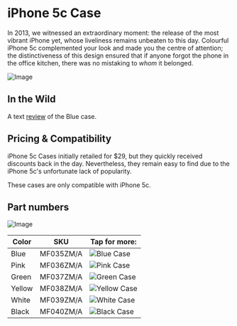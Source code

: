 
# iPhone 5c Case

In 2013, we witnessed an extraordinary moment: the release of the most vibrant iPhone yet, whose liveliness remains unbeaten to this day. Colourful iPhone 5c complemented your look and made you the centre of attention; the distinctiveness of this design ensured that if anyone forgot the phone in the office kitchen, there was no mistaking to _whom_ it belonged.

![Image](/assets/2013_5c.png)

## In the Wild

A text [review](https://www.imore.com/iphone-5c-case-review) of the Blue case.

## Pricing & Compatibility

iPhone 5c Cases initially retailed for $29, but they quickly received discounts back in the day. Nevertheless, they remain easy to find due to the iPhone 5c's unfortunate lack of popularity.

These cases are only compatible with iPhone 5c.

## Part numbers

![Image](/assets/2013_5c.jpg)

| Color | SKU | Tap for more: |
| --- | --- | --- |
| Blue | MF035<wbr/>ZM/A | <Link href="/ancient/iphone_5c/MF035"><img src="https://everycase.imgix.net/everypreview/MF035.webp" alt="Blue Case"/></Link> |
| Pink | MF036<wbr/>ZM/A | <Link href="/ancient/iphone_5c/MF036"><img src="https://everycase.imgix.net/everypreview/MF036.webp" alt="Pink Case"/></Link> |
| Green | MF037<wbr/>ZM/A | <Link href="/ancient/iphone_5c/MF037"><img src="https://everycase.imgix.net/everypreview/MF037.webp" alt="Green Case"/></Link> |
| Yellow | MF038<wbr/>ZM/A | <Link href="/ancient/iphone_5c/MF038"><img src="https://everycase.imgix.net/everypreview/MF038.webp" alt="Yellow Case"/></Link> |
| White | MF039<wbr/>ZM/A | <Link href="/ancient/iphone_5c/MF039"><img src="https://everycase.imgix.net/everypreview/MF039.webp" alt="White Case"/></Link> |
| Black | MF040<wbr/>ZM/A | <Link href="/ancient/iphone_5c/MF040"><img src="https://everycase.imgix.net/everypreview/MF040.webp" alt="Black Case"/></Link> |
